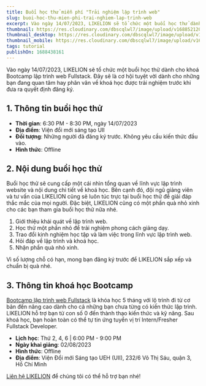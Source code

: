 ```yaml
---
title: Buổi học thử miễn phí "Trải nghiệm lập trình web"
slug: buoi-hoc-thu-mien-phi-trai-nghiem-lap-trinh-web
excerpt: Vào ngày 14/07/2023, LIKELION sẽ tổ chức một buổi học thử dành cho khoá Bootcamp lập trình web Fullstack. Đây sẽ là cơ hội tuyệt vời dành cho những bạn đang quan tâm hay phân vân về khoá học được trải nghiệm trước khi đưa ra quyết định đăng ký.
thumbnail: https://res.cloudinary.com/dbscqlwl7/image/upload/v1688521208/blogs/buoi-hoc-thu-mien-phi-trai-nghiem-lap-trinh-web/banner_sq6yud.png
thumbnail_desktop: https://res.cloudinary.com/dbscqlwl7/image/upload/v1688521208/blogs/buoi-hoc-thu-mien-phi-trai-nghiem-lap-trinh-web/banner_sq6yud.png
thumbnail_mobile: https://res.cloudinary.com/dbscqlwl7/image/upload/v1688521208/blogs/buoi-hoc-thu-mien-phi-trai-nghiem-lap-trinh-web/banner_sq6yud.png
tags: tutorial
publishOn: 1688438161
---
```


Vào ngày 14/07/2023, LIKELION sẽ tổ chức một buổi học thử dành cho khoá Bootcamp lập trình web Fullstack. Đây sẽ là cơ hội tuyệt vời dành cho những bạn đang quan tâm hay phân vân về khoá học được trải nghiệm trước khi đưa ra quyết định đăng ký.

## 1. Thông tin buổi học thử

- **Thời gian**: 6:30 PM - 8:30 PM, ngày 14/07/2023
- **Địa điểm**: Viện đổi mới sáng tạo UII
- **Đối tượng**: Những người đã đăng ký trước. Không yêu cầu kiến thức đầu vào.
- **Hình thức**: Offline

## 2. Nội dung buổi học thử

Buổi học thử sẽ cung cấp một cái nhìn tổng quan về lĩnh vực lập trình website và nội dung chi tiết về khoá học. Bên cạnh đó, đội ngũ giảng viên và tư vấn của LIKELION cũng sẽ luôn túc trực tại buổi học thử để giải đáp thắc mắc của mọi người. Đặc biệt, LIKELION cũng có một phần quà nhỏ xinh cho các bạn tham gia buổi học thử nữa nhé.

1. Giới thiệu khái quát về lập trình web.
2. Học thử một phần nhỏ để trải nghiệm phong cách giảng dạy.
3. Trao đổi kinh nghiệm học tập và làm việc trong lĩnh vực lập trình web.
4. Hỏi đáp về lập trình và khoá học.
5. Nhận phần quà nhỏ xinh.

Vì số lượng chỗ có hạn, mong bạn đăng ký trước để LIKELION sắp xếp và chuẩn bị quà nhé.

<HereButton />

## 3. Thông tin khoá học Bootcamp

[Bootcamp lập trình web Fullstack](/courses/khoa-hoc-lap-trinh-web-fullstack) là khóa học 5 tháng với lộ trình đi từ cơ bản đến nâng cao dành cho cả những bạn chưa từng có kiến thức lập trình. LIKELION hỗ trợ bạn từ con số 0 đến thành thạo kiến thức và kỹ năng. Sau khoá học, bạn hoàn toàn có thể tự tin ứng tuyển vị trí Intern/Fresher Fullstack Developer.

- **Lịch học**: Thứ 2, 4, 6 | 6:00 PM - 9:00 PM
- **Ngày khai giảng**: 02/08/2023
- **Hình thức**: Offline
- **Địa điểm**: Viện Đổi mới Sáng tạo UEH (UII), 232/6 Võ Thị Sáu, quận 3, Hồ Chí Minh

[Liên hệ LIKELION](/contact) để chúng tôi có thể hỗ trợ bạn nhé!
